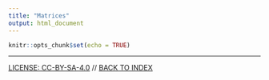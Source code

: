 ```yaml
---
title: "Matrices"
output: html_document
---
```


```r
knitr::opts_chunk$set(echo = TRUE)
```

----
[LICENSE: CC-BY-SA-4.0](LICENSE) // [BACK TO INDEX](index.html)